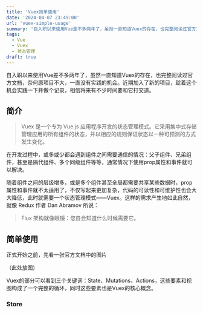 ```yaml
---
title: 'Vuex简单使用'
date: '2024-04-07 23:49:00'
url: 'vuex-simple-usage'
summary: '自入职以来使用Vue差不多两年了，虽然一直知道Vuex的存在，也完整阅读过官方文档，奈何原项目不大，一直没有实践的机会。近期加入了新的项目，趁着这个机会实践一下并做个记录，相信将来有不少时间要和它打交道'
tags:
  - Vue
  - Vuex
  - 状态管理
draft: true
---
```


自入职以来使用Vue差不多两年了，虽然一直知道Vuex的存在，也完整阅读过官方文档，奈何原项目不大，一直没有实践的机会。近期加入了新的项目，趁着这个机会实践一下并做个记录，相信将来有不少时间要和它打交道。

## 简介

> Vuex 是一个专为 Vue.js 应用程序开发的状态管理模式。它采用集中式存储管理应用的所有组件的状态，并以相应的规则保证状态以一种可预测的方式发生变化。

在开发过程中，或多或少都会遇到组件之间需要通信的情况：父子组件、兄弟组件，甚至是隔代组件、多个同级组件等等，通常情况下使用prop属性和事件就可以解决。

随着组件之间的层级增多，或是多个组件甚至全局都需要共享某些数据时，prop属性和事件就不太适用了，不仅写起来更加复杂，代码的可读性和可维护性也会大大降低，此时就需要一个状态管理模式——Vuex。这样的需求产生地如此自然，就像 Redux 作者 Dan Abramov 所说：

> Flux 架构就像眼镜：您自会知道什么时候需要它。

## 简单使用

正式开始之前，先看一张官方文档中的图片

（此处放图）

Vuex的部分可以看到三个关键词：State、Mutations、Actions，这些要素和视图构成了一个完整的循环，同时这些要素也是Vuex的核心概念。

### Store
